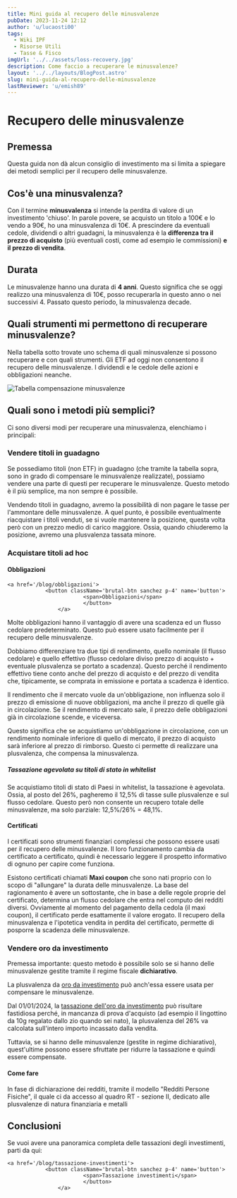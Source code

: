 ```yaml
---
title: Mini guida al recupero delle minusvalenze
pubDate: 2023-11-24 12:12
author: 'u/lucaosti00'
tags:
  - Wiki IPF
  - Risorse Utili
  - Tasse & Fisco
imgUrl: '../../assets/loss-recovery.jpg'
description: Come faccio a recuperare le minusvalenze?
layout: '../../layouts/BlogPost.astro'
slug: mini-guida-al-recupero-delle-minusvalenze
lastReviewer: 'u/emish89'
---
```



# **Recupero delle minusvalenze**

## Premessa

Questa guida non dà alcun consiglio di investimento ma si limita a spiegare dei metodi semplici per il recupero delle minusvalenze.

## Cos'è una minusvalenza?

Con il termine **minusvalenza** si intende la perdita di valore di un investimento 'chiuso'. 
In parole povere, se acquisto un titolo a 100€ e lo vendo a 90€, ho una minusvalenza di 10€. 
A prescindere da eventuali cedole, dividendi o altri guadagni, la minusvalenza è 
la **differenza tra il prezzo di acquisto** (più eventuali costi, come ad esempio le commissioni) **e il prezzo di vendita**.

## Durata

Le minusvalenze hanno una durata di **4 anni**. 
Questo significa che se oggi realizzo una minusvalenza di 10€, posso recuperarla in questo anno o nei successivi 4. 
Passato questo periodo, la minusvalenza decade.

## Quali strumenti mi permettono di recuperare minusvalenze?

Nella tabella sotto trovate uno schema di quali minusvalenze si possono recuperare e con quali strumenti. 
Gli ETF ad oggi non consentono il recupero delle minusvalenze. I dividendi e le cedole delle azioni e obbligazioni neanche.

![Tabella compensazione minusvalenze](../../assets/minus.jpg)

## Quali sono i metodi più semplici?

Ci sono diversi modi per recuperare una minusvalenza, elenchiamo i principali:

### Vendere titoli in guadagno

Se possediamo titoli (non ETF) in guadagno (che tramite la tabella sopra, sono in grado di compensare le minusvalenze realizzate), 
possiamo vendere una parte di questi per recuperare le minusvalenze. Questo metodo è il più semplice, ma non sempre è possibile.

Vendendo titoli in guadagno, avremo la possibilità di non pagare le tasse per l'ammontare delle minusvalenze. 
A quel punto, è possibile eventualmente riacquistare i titoli venduti, se si vuole mantenere la posizione, questa volta però con un prezzo medio di carico maggiore.
Ossia, quando chiuderemo la posizione, avremo una plusvalenza tassata minore.

### Acquistare titoli ad hoc

#### Obbligazioni

    <a href='/blog/obbligazioni'>
                <button className='brutal-btn sanchez p-4' name='button'>
                            <span>Obbligazioni</span>
                            </button>
                    </a>

Molte obbligazioni hanno il vantaggio di avere una scadenza ed un flusso cedolare predeterminato. Questo può essere usato facilmente per il recupero delle minusvalenze.

Dobbiamo differenziare tra due tipi di rendimento, quello nominale (il flusso cedolare) 
e quello effettivo (flusso cedolare diviso prezzo di acquisto + eventuale plusvalenza se portato a scadenza). 
Questo perché il rendimento effettivo tiene conto anche del prezzo di acquisto e del prezzo di vendita che, tipicamente, 
se comprata in emissione e portata a scadenza è identico.

Il rendimento che il mercato vuole da un'obbligazione, non influenza solo il prezzo di emissione di nuove obbligazioni, ma anche il prezzo di quelle già in circolazione. 
Se il rendimento di mercato sale, il prezzo delle obbligazioni già in circolazione scende, e viceversa.

Questo significa che se acquistiamo un'obbligazione in circolazione, con un rendimento nominale inferiore di quello di mercato, 
il prezzo di acquisto sarà inferiore al prezzo di rimborso. Questo ci permette di realizzare una plusvalenza, che compensa la minusvalenza.

##### Tassazione agevolata su titoli di stato in whitelist

Se acquistiamo titoli di stato di Paesi in whitelist, la tassazione è agevolata. 
Ossia, al posto del 26%, pagheremo il 12,5% di tasse sulle plusvalenze e sul flusso cedolare. 
Questo però non consente un recupero totale delle minusvalenze, ma solo parziale: 12,5%/26% = 48,1%.

#### Certificati

I certificati sono strumenti finanziari complessi che possono essere usati per il recupero delle minusvalenze. 
Il loro funzionamento cambia da certificato a certificato, quindi è necessario leggere il prospetto informativo di ognuno per capire come funziona.

Esistono certificati chiamati **Maxi coupon** che sono nati proprio con lo scopo di "allungare" la durata delle minusvalenze.
La base del ragionamento è avere un sottostante, che in base a delle regole proprie del certificato, 
determina un flusso cedolare che entra nel computo dei redditi diversi. 
Ovviamente al momento del pagamento della cedola (il maxi coupon), il certificato perde esattamente il valore erogato.
Il recupero della minusvalenza e l'ipotetica vendita in perdita del certificato, permette di posporre la scadenza delle minusvalenze.

### Vendere oro da investimento

Premessa importante: questo metodo è possibile solo se si hanno delle minusvalenze gestite tramite il regime fiscale **dichiarativo**.

La plusvalenza da [oro da investimento](https://st.ilsole24ore.com/art/2013/2013-11-22/l-oro-investimento-112527.shtml?uuid=ABjOjye) può anch'essa essere usata per compensare le minusvalenze.

Dal 01/01/2024, la [tassazione dell'oro da investimento](https://www.intercoins.it/oro/tassazione-oro-da-investimento/#:~:text=Dal%2001%2F01%2F2024%2C,viene%20effettuata%20sull'incasso%20totale.&text=Per%20chi%20pu%C3%B2%20dimostrare%20il,il%2026%25%20della%20plusvalenza%20maturata) può risultare fastidiosa perché, in mancanza di prova d'acquisto (ad esempio il lingottino da 10g regalato dallo zio quando sei nato), la plusvalenza del 26% va calcolata sull'intero importo incassato dalla vendita.

Tuttavia, se si hanno delle minusvalenze (gestite in regime dichiarativo), quest'ultime possono essere sfruttate per ridurre la tassazione e quindi essere compensate.

#### Come fare
In fase di dichiarazione dei redditi, tramite il modello "Redditi Persone Fisiche", il quale ci da accesso al quadro RT - sezione II, dedicato alle plusvalenze di natura finanziaria e metalli

## Conclusioni

Se vuoi avere una panoramica completa delle tassazioni degli investimenti, parti da qui:

    <a href='/blog/tassazione-investimenti'>
                <button className='brutal-btn sanchez p-4' name='button'>
                            <span>Tassazione investimenti</span>
                            </button>
                    </a>

